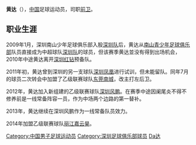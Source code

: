 {{noteta|G1=足球}}{{Football player infobox
| playername = 黄达
| image =
| fullname = 黄达
| height = 178厘米
| nickname =
| dateofbirth = {{Birth date and age|year=1991|month=5|day=20}}
| cityofbirth =
| countryofbirth = {{flagicon|CHN}}[[中国|中国]]
| currentclub = [[丽江嘉云昊|丽江嘉云昊]]
| clubnumber = 
| position = [[前卫|前卫]]
| youthyears =
| youthclubs =
| years = 2009年<br>2011年<br>2012-2013年<br>2014-
| clubs = [[深圳红钻|深圳红钻]]<br>[[东莞南城足球俱乐部|东莞南城]]<br>[[深圳风鹏|深圳风鹏]]<br>[[丽江嘉云昊|丽江嘉云昊]]
| caps(goals) = 0 (0)<br>15 (0)<br>16 (0)
| nationalyears =
| nationalteam =
| nationalcaps(goals) =
| pcupdate = 
| ntupdate = 
| manageryears =
| managerclubs =
}}

'''黄达'''（{{bd|1991年|5月20日|catIdx=Huang黄达}}），[[中国|中国]]足球运动员，司职[[前卫|前卫]]。

==职业生涯==
2009年1月，深圳南山少年足球俱乐部入股[[深圳红钻|深圳队]]后，黄达从[[南山青少年足球俱乐部|南山青少年足球俱乐部]]队员直接成为中超球队[[深圳红钻|深圳队]]的球员，但该赛季黄达並没有得到出场机会，2010年中途黄达离开[[深圳红钻|深圳红钻]]预备队。

2011年初，黄达曾到深圳的另一支球队[[深圳凤凰|深圳凤凰]]进行试训，但未能留队。同年7月的球员二次转会中加盟了乙级联赛球队[[东莞南城足球俱乐部|东莞南城]]，改主打左后卫。

2012年，黄达加入新组建的乙级联赛球队[[深圳风鹏|深圳风鹏]]。在赛季中途因阑尾炎不得不修养前是一线常备阵容一员，作为中场两个边路的第一替补。

2013年，黄达继续在深圳风鹏作为一线常备队员效力。

2014年加盟乙级联赛球队[[丽江嘉云昊|丽江嘉云昊]]。

{{中国足球运动员小作品}}
{{2012年中乙分类名单深圳风鹏}}
{{2013年中乙分类名单深圳风鹏}}
{{2014年中乙分类名单丽江嘉云昊}}
{{2015年中乙分类名单丽江嘉云昊}}
{{2016年中乙分类名单丽江嘉云昊}}
{{2017年中甲分类名单云南}}
{{2018年中乙分类名单云南}}

{{DEFAULTSORT:Huang黄达}}
[[Category:中国男子足球运动员|Category:中国男子足球运动员]]
[[Category:深圳足球俱乐部球员|Category:深圳足球俱乐部球员]]
[[Category:黄姓|Da达]]